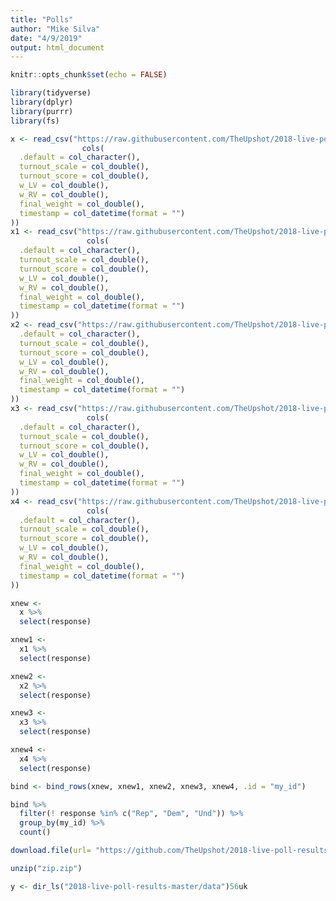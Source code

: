 ```yaml
---
title: "Polls"
author: "Mike Silva"
date: "4/9/2019"
output: html_document
---
```


```r
knitr::opts_chunk$set(echo = FALSE)

library(tidyverse)
library(dplyr)
library(purrr)
library(fs)
```

```r
x <- read_csv("https://raw.githubusercontent.com/TheUpshot/2018-live-poll-results/master/data/elections-poll-nj03-1.csv", col_types = 
                cols(
  .default = col_character(),
  turnout_scale = col_double(),
  turnout_score = col_double(),
  w_LV = col_double(),
  w_RV = col_double(),
  final_weight = col_double(),
  timestamp = col_datetime(format = "")
))
x1 <- read_csv("https://raw.githubusercontent.com/TheUpshot/2018-live-poll-results/master/data/elections-poll-nj03-3.csv", col_types = 
                 cols(
  .default = col_character(),
  turnout_scale = col_double(),
  turnout_score = col_double(),
  w_LV = col_double(),
  w_RV = col_double(),
  final_weight = col_double(),
  timestamp = col_datetime(format = "")
))
x2 <- read_csv("https://raw.githubusercontent.com/TheUpshot/2018-live-poll-results/master/data/elections-poll-nj07-1.csv", col_types = cols(
  .default = col_character(),
  turnout_scale = col_double(),
  turnout_score = col_double(),
  w_LV = col_double(),
  w_RV = col_double(),
  final_weight = col_double(),
  timestamp = col_datetime(format = "")
))
x3 <- read_csv("https://raw.githubusercontent.com/TheUpshot/2018-live-poll-results/master/data/elections-poll-nj07-3.csv", col_types = 
                 cols(
  .default = col_character(),
  turnout_scale = col_double(),
  turnout_score = col_double(),
  w_LV = col_double(),
  w_RV = col_double(),
  final_weight = col_double(),
  timestamp = col_datetime(format = "")
))
x4 <- read_csv("https://raw.githubusercontent.com/TheUpshot/2018-live-poll-results/master/data/elections-poll-nj11-3.csv", col_types = 
                 cols(
  .default = col_character(),
  turnout_scale = col_double(),
  turnout_score = col_double(),
  w_LV = col_double(),
  w_RV = col_double(),
  final_weight = col_double(),
  timestamp = col_datetime(format = "")
))

```

```r
xnew <-
  x %>%
  select(response)

xnew1 <- 
  x1 %>%
  select(response)

xnew2 <-
  x2 %>%
  select(response)

xnew3 <-
  x3 %>%
  select(response)

xnew4 <-
  x4 %>%
  select(response)
```


```r
bind <- bind_rows(xnew, xnew1, xnew2, xnew3, xnew4, .id = "my_id")

bind %>%
  filter(! response %in% c("Rep", "Dem", "Und")) %>%
  group_by(my_id) %>%
  count()
```

```r
download.file(url= "https://github.com/TheUpshot/2018-live-poll-results/archive/master.zip", destfile = "zip.zip", mode = "wb")

unzip("zip.zip")

y <- dir_ls("2018-live-poll-results-master/data")56uk
```

